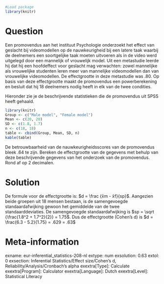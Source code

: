 ```r
#Load package
library(knitr)
```


Question
========
Een promovendus aan het instituut Psychologie onderzoekt het effect van geslacht bij videomodellen op de nauwkeurigheid bij een latere taak waarbij de deelnemers een soortgelijke taak moeten uitvoeren als in de video werd uitgelegd door een mannelijk of vrouwelijk model. Uit een metastudie leerde hij dat hij een hoofdeffect voor geslacht mag verwachten: zowel mannelijke als vrouwelijke studenten leren meer van mannelijke videomodellen dan van vrouwelijke videomodellen. De effectgrootte in deze metastudie was .80. Op basis van deze effectgrootte maakt de promovendus een powerberekening en besluit dat hij 18 deelnemers nodig heeft in elk van de twee condities.

Hieronder zie je de beschrijvende statistieken die de promovendus uit SPSS heeft gehaald.

```r
library(knitr)
Group <- c("Male model", "Female model")
Mean <- c(20, 20)
SD <- c(1.8, 1.7)
n <- c(18, 18)
table <- cbind(Group, Mean, SD, n)
kable(table)
```

De betrouwbaarheid van de nauwkeurigheidsscores van de promovendus bleek .64 te zijn. Bereken de effectgrootte van de gegevens met behulp van deze beschrijvende gegevens van het onderzoek van de promovendus. Rond af op 2 decimalen.


Solution
========
De formule voor de effectgrootte is: $d = \frac {x̄m - x̄f}{sp}$. Aangezien beide groepen uit 18 mensen bestaan, is de samengevoegde standaardafwijking gewoon het gemiddelde van de twee standaarddeviaties. De samengevoegde standaardafwijking is $sp = \sqrt {\frac{1.8^2 + 1.7^2}{2}} = 1.75$. Dus de effectgrootte (Cohen's d) is $d = \frac{6.3 - 5.2}{1.75} = .629 = .63$

Meta-information
================
exname: eur-inferential_statistics-208-nl
extype: num
exsolution: 0.63
extol: 0
exsection: Inferential Statistics/Effect size/Cohen's d, Reliability/Analysis/Cronbach's alpha
exextra[Type]: Calculate
exextra[Program]: Calculator
exextra[Language]: Dutch
exextra[Level]: Statistical Literacy
